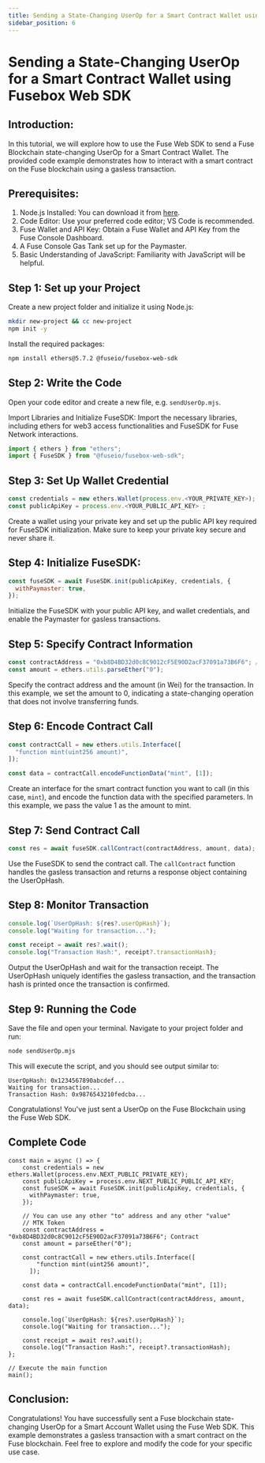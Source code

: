 ```yaml
---
title: Sending a State-Changing UserOp for a Smart Contract Wallet using Fuse Web SDK
sidebar_position: 6
---
```


# Sending a State-Changing UserOp for a Smart Contract Wallet using Fusebox Web SDK

## Introduction:

In this tutorial, we will explore how to use the Fuse Web SDK to send a Fuse Blockchain state-changing UserOp for a Smart Contract Wallet. The provided code example demonstrates how to interact with a smart contract on the Fuse blockchain using a gasless transaction.

## Prerequisites:

1. Node.js Installed: You can download it from [here](https://nodejs.org/).
2. Code Editor: Use your preferred code editor; VS Code is recommended.
3. Fuse Wallet and API Key: Obtain a Fuse Wallet and API Key from the Fuse Console Dashboard.
4. A Fuse Console Gas Tank set up for the Paymaster.
5. Basic Understanding of JavaScript: Familiarity with JavaScript will be helpful.

## Step 1: Set up your Project

Create a new project folder and initialize it using Node.js:

```bash
mkdir new-project && cc new-project
npm init -y
```

Install the required packages:

```bash
npm install ethers@5.7.2 @fuseio/fusebox-web-sdk
```

## Step 2: Write the Code

Open your code editor and create a new file, e.g. `sendUserOp.mjs`.

Import Libraries and Initialize FuseSDK: Import the necessary libraries, including ethers for web3 access functionalities and FuseSDK for Fuse Network interactions.

```javascript
import { ethers } from "ethers";
import { FuseSDK } from "@fuseio/fusebox-web-sdk";
```

## Step 3: Set Up Wallet Credential

```javascript
const credentials = new ethers.Wallet(process.env.<YOUR_PRIVATE_KEY>);
const publicApiKey = process.env.<YOUR_PUBLIC_API_KEY> ;
```

Create a wallet using your private key and set up the public API key required for FuseSDK initialization. Make sure to keep your private key secure and never share it.

## Step 4: Initialize FuseSDK:

```javascript
const fuseSDK = await FuseSDK.init(publicApiKey, credentials, {
  withPaymaster: true,
});
```

Initialize the FuseSDK with your public API key, and wallet credentials, and enable the Paymaster for gasless transactions.

## Step 5: Specify Contract Information

```javascript
const contractAddress = "0xb8D4BD32d0c8C9012cF5E90D2acF37091a73B6F6"; // MTK Token Contract
const amount = ethers.utils.parseEther("0");
```

Specify the contract address and the amount (in Wei) for the transaction. In this example, we set the amount to 0, indicating a state-changing operation that does not involve transferring funds.

## Step 6: Encode Contract Call

```javascript
const contractCall = new ethers.utils.Interface([
  "function mint(uint256 amount)",
]);

const data = contractCall.encodeFunctionData("mint", [1]);
```

Create an interface for the smart contract function you want to call (in this case, `mint`), and encode the function data with the specified parameters. In this example, we pass the value 1 as the amount to mint.

## Step 7: Send Contract Call

```javascript
const res = await fuseSDK.callContract(contractAddress, amount, data);
```

Use the FuseSDK to send the contract call. The `callContract` function handles the gasless transaction and returns a response object containing the UserOpHash.

## Step 8: Monitor Transaction

```javascript
console.log(`UserOpHash: ${res?.userOpHash}`);
console.log("Waiting for transaction...");

const receipt = await res?.wait();
console.log("Transaction Hash:", receipt?.transactionHash);
```

Output the UserOpHash and wait for the transaction receipt. The UserOpHash uniquely identifies the gasless transaction, and the transaction hash is printed once the transaction is confirmed.

## Step 9: Running the Code

Save the file and open your terminal. Navigate to your project folder and run:

```bash
node sendUserOp.mjs
```

This will execute the script, and you should see output similar to:

```
UserOpHash: 0x1234567890abcdef...
Waiting for transaction...
Transaction Hash: 0x9876543210fedcba...
```

Congratulations! You've just sent a UserOp on the Fuse Blockchain using the Fuse Web SDK.

## Complete Code

```
const main = async () => {
    const credentials = new ethers.Wallet(process.env.NEXT_PUBLIC_PRIVATE_KEY);
    const publicApiKey = process.env.NEXT_PUBLIC_PUBLIC_API_KEY;
    const fuseSDK = await FuseSDK.init(publicApiKey, credentials, {
      withPaymaster: true,
    });

    // You can use any other "to" address and any other "value"
    // MTK Token
    const contractAddress = "0xb8D4BD32d0c8C9012cF5E90D2acF37091a73B6F6"; Contract
    const amount = parseEther("0");

    const contractCall = new ethers.utils.Interface([
        "function mint(uint256 amount)",
      ]);

    const data = contractCall.encodeFunctionData("mint", [1]);

    const res = await fuseSDK.callContract(contractAddress, amount, data);

    console.log(`UserOpHash: ${res?.userOpHash}`);
    console.log("Waiting for transaction...");

    const receipt = await res?.wait();
    console.log("Transaction Hash:", receipt?.transactionHash);
};

// Execute the main function
main();
```

## Conclusion:

Congratulations! You have successfully sent a Fuse blockchain state-changing UserOp for a Smart Account Wallet using the Fuse Web SDK. This example demonstrates a gasless transaction with a smart contract on the Fuse blockchain. Feel free to explore and modify the code for your specific use case.
